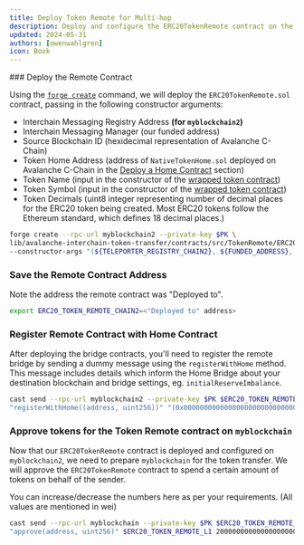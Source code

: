 ```yaml
---
title: Deploy Token Remote for Multi-hop
description: Deploy and configure the ERC20TokenRemote contract on the second blockchain.
updated: 2024-05-31
authors: [owenwahlgren]
icon: Book
---
```



<Steps>
<Step>
### Deploy the Remote Contract

Using the [`forge create`](https://book.getfoundry.sh/reference/forge/forge-create) command, we will deploy the `ERC20TokenRemote.sol` contract, passing in the following constructor arguments:

- Interchain Messaging Registry Address **(for `myblockchain2`)**
- Interchain Messaging Manager (our funded address)
- Source Blockchain ID (hexidecimal representation of Avalanche C-Chain)
- Token Home Address (address of `NativeTokenHome.sol` deployed on Avalanche C-Chain in the [Deploy a Home Contract](/academy/interchain-token-transfer/06-erc-20-to-erc-20-bridge/03-deploy-home) section)
- Token Name (input in the constructor of the [wrapped token contract](https://github.com/ava-labs/avalanche-interchain-token-transfer/blob/main/contracts/src/WrappedNativeToken.sol))
- Token Symbol (input in the constructor of the [wrapped token contract](https://github.com/ava-labs/avalanche-interchain-token-transfer/blob/main/contracts/src/WrappedNativeToken.sol))
- Token Decimals (uint8 integer representing number of decimal places for the ERC20 token being created. Most ERC20 tokens follow the Ethereum standard, which defines 18 decimal places.)

```bash
forge create --rpc-url myblockchain2 --private-key $PK \
lib/avalanche-interchain-token-transfer/contracts/src/TokenRemote/ERC20TokenRemote.sol:ERC20TokenRemote \
--constructor-args "(${TELEPORTER_REGISTRY_CHAIN2}, ${FUNDED_ADDRESS}, ${C_CHAIN_BLOCKCHAIN_ID_HEX}, ${ERC20_HOME_C_CHAIN}, 18)" "TOK" "TOK" 18 --broadcast
```

</Step>
<Step>

### Save the Remote Contract Address

Note the address the remote contract was "Deployed to".

```bash
export ERC20_TOKEN_REMOTE_CHAIN2=<"Deployed to" address>
```

</Step>
<Step>

### Register Remote Contract with Home Contract

After deploying the bridge contracts, you'll need to register the remote bridge by sending a dummy message using the `registerWithHome` method. This message includes details which inform the Home Bridge about your destination blockchain and bridge settings, eg. `initialReserveImbalance`.

```bash
cast send --rpc-url myblockchain2 --private-key $PK $ERC20_TOKEN_REMOTE_CHAIN2 \
"registerWithHome((address, uint256))" "(0x0000000000000000000000000000000000000000, 0)"
```

</Step>
<Step>

### Approve tokens for the Token Remote contract on `myblockchain`
Now that our `ERC20TokenRemote` contract is deployed and configured on `myblockchain2`, we need to prepare `myblockchain` for the token transfer. 
We will approve the `ERC20TokenRemote` contract to spend a certain amount of tokens on behalf of the sender.

You can increase/decrease the numbers here as per your requirements. (All values are mentioned in wei)

```bash
cast send --rpc-url myblockchain --private-key $PK $ERC20_TOKEN_REMOTE_L1 \
"approve(address, uint256)" $ERC20_TOKEN_REMOTE_L1 2000000000000000000000
```

</Step>
</Steps>
